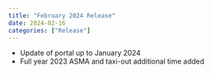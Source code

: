 ```yaml
---
title: "February 2024 Release"
date: 2024-02-16
categories: ["Release"]
---
```


<script src="/rmarkdown-libs/header-attrs/header-attrs.js"></script>


<ul>
<li>Update of portal up to January 2024</li>
<li>Full year 2023 ASMA and taxi-out additional time added</li>
</ul>

